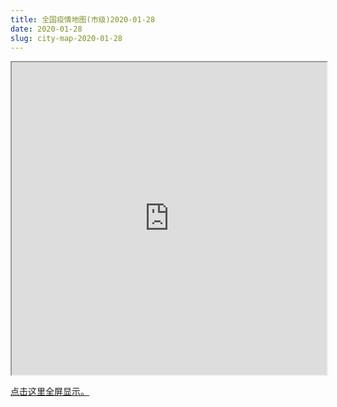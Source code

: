 ```yaml
---
title: 全国疫情地图(市级)2020-01-28
date: 2020-01-28
slug: city-map-2020-01-28
---
```


<iframe seamless src="https://pzhaonet.github.io/ncov/leaflet/leafmap-city-2020-01-28.html" width="100%" height="500"></iframe>

[点击这里全屏显示。](https://pzhaonet.github.io/ncov/leaflet/leafmap-city-2020-01-28.html)
